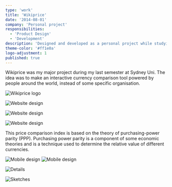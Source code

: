 ```yaml
---
type: 'work'
title: 'Wikiprice'
date: '2014-08-01'
company: 'Personal project'
responsibilities:
  - 'Product Design'
  - 'Development'
description: 'Designed and developed as a personal project while studying at Sydney University. Built the database using MySQL.'
theme-color: '#ff1e0a'
logo-adjustment: 1
published: true
---
```



Wikiprice was my major project during my last semester at Sydney Uni. The idea was to make an interactive currency comparison tool powered by people around the world, instead of some specific organisation.

<ImageContainer maxSize={280} noShadow noBorder>

![Wikiprice logo](works-wikiprice-00.svg)

</ImageContainer>

<ImageContainer noCaption>

![Website design](works-wikiprice-01.png)

</ImageContainer>

<ImageContainer noCaption>

![Website design](works-wikiprice-02.png)

</ImageContainer>

<ImageContainer noCaption>

![Website design](works-wikiprice-03.png)

</ImageContainer>

This price comparison index is based on the theory of purchasing-power parity (PPP). Purchasing power parity is a component of some economic theories and is a technique used to determine the relative value of different currencies.

<ImageContainer grid={2} size="medium" noCaption>

![Mobile design](works-wikiprice-04.png)
![Mobile design](works-wikiprice-05.png)

</ImageContainer>

<ImageContainer size="medium" noShadow noBorder noCaption>

![Details](works-wikiprice-06.png)

</ImageContainer>

<ImageContainer noShadow noBorder>

![Sketches](works-wikiprice-07.jpg)

</ImageContainer>